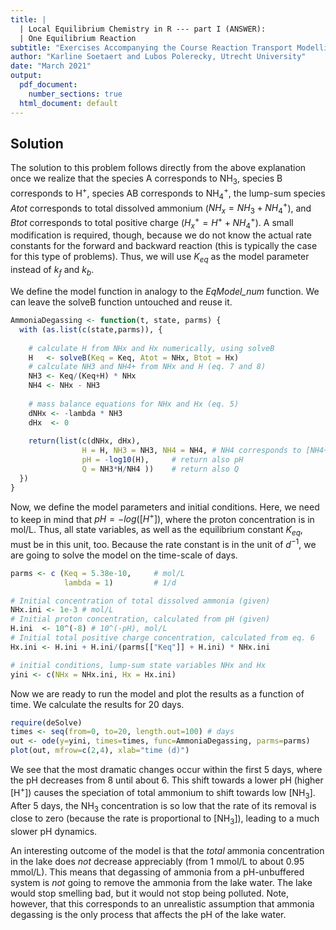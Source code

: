 ```yaml
---
title: |
  | Local Equilibrium Chemistry in R --- part I (ANSWER):
  | One Equilibrium Reaction
subtitle: "Exercises Accompanying the Course Reaction Transport Modelling in the Hydrosphere"
author: "Karline Soetaert and Lubos Polerecky, Utrecht University"
date: "March 2021"
output:
  pdf_document:
    number_sections: true
  html_document: default
---
```


## Solution

The solution to this problem follows directly from the above explanation once we realize that the species A corresponds to NH$_3$, species B corresponds to H$^+$, species AB corresponds to NH$_4^+$, the lump-sum species $Atot$ corresponds to total dissolved ammonium ($NH_x = NH_3 + NH_4^+$), and $Btot$ corresponds to total positive charge ($H_x^+ = H^+ + NH_4^+$). A small modification is required, though, because we do not know the actual rate constants for the forward and backward reaction (this is typically the case for this type of problems). Thus, we will use $K_{eq}$ as the model parameter instead of $k_f$ and $k_b$.

We define the model function in analogy to the *EqModel_num* function. We can leave the solveB function untouched and reuse it.

```r
AmmoniaDegassing <- function(t, state, parms) {
  with (as.list(c(state,parms)), {
    
    # calculate H from NHx and Hx numerically, using solveB
    H   <- solveB(Keq = Keq, Atot = NHx, Btot = Hx) 
    # calculate NH3 and NH4+ from NHx and H (eq. 7 and 8)
    NH3 <- Keq/(Keq+H) * NHx
    NH4 <- NHx - NH3
    
    # mass balance equations for NHx and Hx (eq. 5)
    dNHx <- -lambda * NH3
    dHx  <- 0
    
    return(list(c(dNHx, dHx), 
                H = H, NH3 = NH3, NH4 = NH4, # NH4 corresponds to [NH4+]
                pH = -log10(H),     # return also pH
                Q = NH3*H/NH4 ))    # return also Q
  })
}
```

Now, we define the model parameters and initial conditions. Here, we need to keep in mind that $pH=-log([H^+])$, where the proton concentration is in mol/L. Thus, all state variables, as well as the equilibrium constant $K_{eq}$, must be in this unit, too. Because the rate constant is in the unit of $d^{-1}$, we are going to solve the model on the time-scale of days.

```r
parms <- c (Keq = 5.38e-10,     # mol/L
            lambda = 1)         # 1/d

# Initial concentration of total dissolved ammonia (given)
NHx.ini <- 1e-3 # mol/L
# Initial proton concentration, calculated from pH (given)
H.ini  <- 10^(-8) # 10^(-pH), mol/L
# Initial total positive charge concentration, calculated from eq. 6
Hx.ini <- H.ini + H.ini/(parms[["Keq"]] + H.ini) * NHx.ini

# initial conditions, lump-sum state variables NHx and Hx
yini <- c(NHx = NHx.ini, Hx = Hx.ini)
```

Now we are ready to run the model and plot the results as a function of time. We calculate the results for 20 days.

```r
require(deSolve)
times <- seq(from=0, to=20, length.out=100) # days
out <- ode(y=yini, times=times, func=AmmoniaDegassing, parms=parms)
plot(out, mfrow=c(2,4), xlab="time (d)")
```
We see that the most dramatic changes occur within the first 5 days, where the pH decreases from 8 until about 6. This shift towards a lower pH (higher [H$^+$]) causes the speciation of total ammonium to shift towards low [NH$_3$]. After 5 days, the NH$_3$ concentration is so low that the rate of its removal is close to zero (because the rate is proportional to [NH$_3$]), leading to a much slower pH dynamics.

An interesting outcome of the model is that the *total* ammonia concentration in the lake does *not* decrease appreciably (from 1 mmol/L to about 0.95 mmol/L). This means that degassing of ammonia from a pH-unbuffered system is *not* going to remove the ammonia from the lake water. The lake would stop smelling bad, but it would not stop being polluted. Note, however, that this corresponds to an unrealistic assumption that ammonia degassing is the only process that affects the pH of the lake water.
